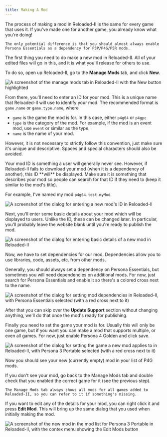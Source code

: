 ```yaml
---
title: Making A Mod
---
```



<Aside>
    The process of making a mod in Reloaded-II is the same for every game that uses it. If you've made one for another game, you already know what you're doing!

    The only potential difference is that you should almost always enable Persona Essentials as a dependency for P3P/P4G/P5R mods.

</Aside>

The first thing you need to do make a new mod in Reloaded-II. All of your edited files will go in this, and it is what you'll release for others to use.

To do so, open up Reloaded-II, go to the **Manage Mods** tab, and click **New**.

![A screenshot of the manage mods tab in Reloaded-II with the New button highlighted](../../../../../assets/general/getting-started/making-a-mod/new-mod.png)

From there, you'll need to enter an ID for your mod. This is a unique name that Reloaded-II will use to identify your mod. The recommended format is `game.name` or `game.type.name`, where

- `game` is the game the mod is for. In this case, either `p4g64` or `p4gpc`
- `type` is the category of the mod. For example, if the mod is an event mod, use `event` or similar as the type.
- `name` is the name of your mod.

However, it is not necessary to strictly follow this convention, just make sure it's unique and descriptive. Spaces and special characters should also be avoided.

<Aside type="caution">
  Your mod ID is something a user will generally never see. However, if
  Reloaded-II fails to download your mod (when it is a dependency of another),
  this ID **will** be displayed. Make sure it is something that describes your
  mod so people can search for that ID if they need to (keep it similar to the
  mod's title).
</Aside>

For example, I've named my mod `p4g64.test.myMod`.

![A screenshot of the dialog for entering a new mod's ID in Reloaded-II](../../../../../assets/p4g/getting-started/making-a-mod/new-mod-id.png)

Next, you'll enter some basic details about your mod which will be displayed to users. Unlike the ID, these can be changed later. In particular, you'll probably leave the website blank until you're ready to publish the mod.

![A screenshot of the dialog for entering basic details of a new mod in Reloaded-II](../../../../../assets/general/getting-started/making-a-mod/new-mod-details.png)

Now, we have to set dependencies for our mod. Dependencies allow you to use libraries, code, assets, etc. from other mods.

Generally, you should always set a dependency on Persona Essentials, but sometimes you will need dependencies on additional mods. For now, just search for Persona Essentials and enable it so there's a colored cross next to the name.

![A screenshot of the dialog for setting mod dependencies in Reloaded-II, with Persona Essentials selected (with a red cross next to it)](../../../../../assets/general/getting-started/making-a-mod/new-mod-dependencies.png)

After that you can skip over the **Update Support** section without changing anything, we'll do that once the mod's ready for publishing.

Finally you need to set the game your mod is for. Usually this will only be one game, but if you want you can make a mod that supports multiple, or even all games.
For now, just enable Persona 4 Golden and click save.

![A screenshot of the dialog for setting the game a new mod applies to in Reloaded-II, with Persona 3 Portable selected (with a red cross next to it)](../../../../../assets/p4g/getting-started/making-a-mod/new-mod-game.png)

Now you should see your new (currently empty) mod in your list of P4G mods.

<Aside type="tip">
    If you don't see your mod, go back to the Manage Mods tab and double check that you enabled the correct game for it (see the previous step).

    The Manage Mods tab always shows all mods for all games added to Reloaded-II, so you can refer to it if something's missing.

</Aside>

If you want to edit any of the details for your mod, you can right click it and press **Edit Mod**. This will bring up the same dialog that you used when initially making the mod.

![A screenshot of the new mod in the mod list for Persona 3 Portable in Reloaded-II, with the contex menu showing the Edit Mods button](../../../../../assets/p4g/getting-started/making-a-mod/new-mod-edit.png)
